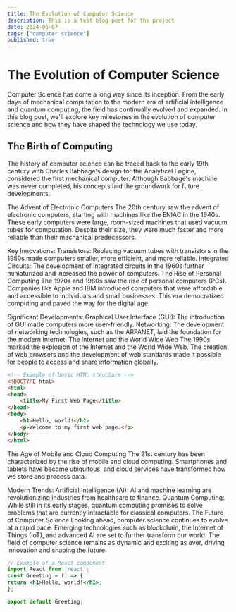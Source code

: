 ```yaml
---
title: The Evolution of Computer Science
description: This is a test blog post for the project
date: 2024-06-07
tags: ["computer science"]
published: true
---
```


# The Evolution of Computer Science

Computer Science has come a long way since its inception. From the early days of mechanical computation to the modern era of artificial intelligence and quantum computing, the field has continually evolved and expanded. In this blog post, we'll explore key milestones in the evolution of computer science and how they have shaped the technology we use today.

## The Birth of Computing

The history of computer science can be traced back to the early 19th century with Charles Babbage's design for the Analytical Engine, considered the first mechanical computer. Although Babbage's machine was never completed, his concepts laid the groundwork for future developments.


The Advent of Electronic Computers
The 20th century saw the advent of electronic computers, starting with machines like the ENIAC in the 1940s. These early computers were large, room-sized machines that used vacuum tubes for computation. Despite their size, they were much faster and more reliable than their mechanical predecessors.

Key Innovations:
Transistors: Replacing vacuum tubes with transistors in the 1950s made computers smaller, more efficient, and more reliable.
Integrated Circuits: The development of integrated circuits in the 1960s further miniaturized and increased the power of computers.
The Rise of Personal Computing
The 1970s and 1980s saw the rise of personal computers (PCs). Companies like Apple and IBM introduced computers that were affordable and accessible to individuals and small businesses. This era democratized computing and paved the way for the digital age.

Significant Developments:
Graphical User Interface (GUI): The introduction of GUI made computers more user-friendly.
Networking: The development of networking technologies, such as the ARPANET, laid the foundation for the modern Internet.
The Internet and the World Wide Web
The 1990s marked the explosion of the Internet and the World Wide Web. The creation of web browsers and the development of web standards made it possible for people to access and share information globally.

```html
<!-- Example of basic HTML structure -->
<!DOCTYPE html>
<html>
<head>
    <title>My First Web Page</title>
</head>
<body>
    <h1>Hello, world!</h1>
    <p>Welcome to my first web page.</p>
</body>
</html>
```

The Age of Mobile and Cloud Computing
The 21st century has been characterized by the rise of mobile and cloud computing. Smartphones and tablets have become ubiquitous, and cloud services have transformed how we store and process data.

Modern Trends:
Artificial Intelligence (AI): AI and machine learning are revolutionizing industries from healthcare to finance.
Quantum Computing: While still in its early stages, quantum computing promises to solve problems that are currently intractable for classical computers.
The Future of Computer Science
Looking ahead, computer science continues to evolve at a rapid pace. Emerging technologies such as blockchain, the Internet of Things (IoT), and advanced AI are set to further transform our world. The field of computer science remains as dynamic and exciting as ever, driving innovation and shaping the future.

```jsx
// Example of a React component
import React from 'react';
const Greeting = () => {
return <h1>Hello, world!</h1>;
};

export default Greeting;